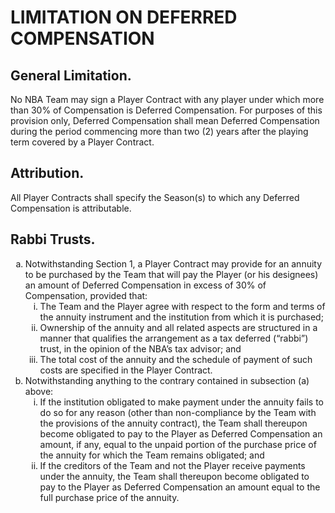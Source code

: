 # LIMITATION ON DEFERRED COMPENSATION

## General Limitation.

No NBA Team may sign a Player Contract with any player under which more than 30\% of Compensation is Deferred Compensation. For purposes of this provision only, Deferred Compensation shall mean Deferred Compensation during the period commencing more than two (2) years after the playing term covered by a Player Contract.

## Attribution.

All Player Contracts shall specify the Season(s) to which any Deferred Compensation is attributable.

## Rabbi Trusts.

(a) Notwithstanding Section 1, a Player Contract may provide for an annuity to be purchased by the Team that will pay the Player (or his designees) an amount of Deferred Compensation in excess of 30\% of
Compensation, provided that:
    (i) The Team and the Player agree with respect to the form and terms of the annuity instrument and the institution from which it is purchased;
    (ii) Ownership of the annuity and all related aspects are structured in a manner that qualifies the arrangement as a tax deferred ("rabbi") trust, in the opinion of the NBA's tax advisor; and
    (iii) The total cost of the annuity and the schedule of payment of such costs are specified in the Player Contract.
(b) Notwithstanding anything to the contrary contained in subsection (a) above:
    (i) If the institution obligated to make payment under the annuity fails to do so for any reason (other than non-compliance by the Team with the provisions of the annuity contract), the Team shall thereupon become obligated to pay to the Player as Deferred Compensation an amount, if any, equal to the unpaid portion of the purchase price of the annuity for which the Team remains obligated; and
    (ii) If the creditors of the Team and not the Player receive payments under the annuity, the Team shall thereupon become obligated to pay to the Player as Deferred Compensation an amount equal to the full purchase price of the annuity.